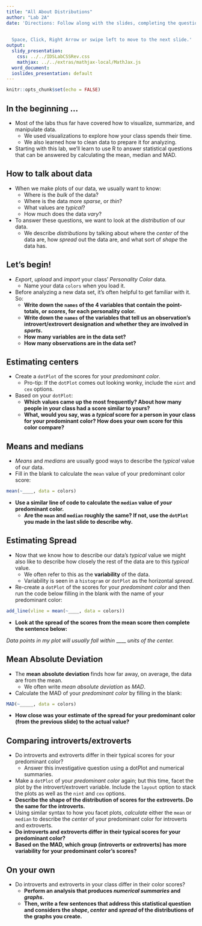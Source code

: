 ```yaml
---
title: "All About Distributions"
author: "Lab 2A"
date: 'Directions: Follow along with the slides, completing the questions in <font color=#25679E><b>blue</b></font> on your computer, and answering the questions in **red** in your journal.  
  
  
  Space, Click, Right Arrow or swipe left to move to the next slide.'
output:
  slidy_presentation:
    css: ../../IDSLabCSSRev.css
    mathjax: ../../extras/mathjax-local/MathJax.js
  word_document:
  ioslides_presentation: default
---
```


```r
knitr::opts_chunk$set(echo = FALSE)
```

## In the beginning ...

- Most of the labs thus far have covered how to visualize, summarize, and manipulate data.
    - We used visualizations to explore how your class spends their time.
    - We also learned how to clean data to prepare it for analyzing.
- Starting with this lab, we'll learn to use R to answer statistical questions that can be answered by calculating the mean, median and MAD.


## How to talk about data

- When we make plots of our data, we usually want to know:
  - Where is the _bulk_ of the data?
  - Where is the data more _sparse_, or _thin_?
  - What values are _typical_?
  - How much does the data _vary_?
- To answer these questions, we want to look at the _distribution_ of our data.
    - We describe _distributions_ by talking about where the _center_ of the data are, how _spread_ out the data are, and what sort of _shape_ the data has.


## Let's begin!

- _Export_, _upload_ and _import_ your class' _Personality Color_ data.
    - Name your data `colors` when you load it.
- Before analyzing a new data set, it's often helpful to get familiar with it. So:
    - **Write down the `names` of the 4 variables that contain the point-totals, or _scores_, for each personality color.**
    - **Write down the `names` of the variables that tell us an observation's introvert/extrovert designation and whether they are involved in _sports_.**
    - **How many variables are in the data set?**
    - **How many observations are in the data set?**


## Estimating centers

- Create a `dotPlot` of the scores for your _predominant color_.
    - Pro-tip: If the `dotPlot` comes out looking wonky, include the `nint` and `cex` options.
- Based on your `dotPlot`:
    - **Which values came up the most frequently? About how many people in  your class had a score similar to yours?**
    - **What, would you say, was a _typical_ score for a person in your class for your predominant color? How does your own score for this color compare?**


## Means and medians

- _Means_ and _medians_ are usually good ways to describe the _typical_ value of our data.
- Fill in the blank to calculate the `mean` value of your predominant color score: 

```r
mean(~____, data = colors)
```

- **Use a similar line of code to calculate the `median` value of _your_ predominant color.**
    - **Are the `mean` and `median` roughly the same? If not, use the `dotPlot` you made in the last slide to describe why.**

## Estimating Spread

- Now that we know how to describe our data's _typical_ value we might also like to describe how closely the rest of the data are to this _typical_ value. 
    - We often refer to this as the **variability** of the data. 
    - Variability is seen in a `histogram` or `dotPlot` as the horizontal *spread*.
    
- Re-create a `dotPlot` of the scores for your _predominant color_ and then run the code below filling in the blank with the name of your predominant color:

```r
add_line(vline = mean(~____, data = colors))
```

- **Look at the spread of the scores from the mean score then complete the sentence below:**

_Data points in my plot will usually fall within_ ____ _units of the center._

## Mean Absolute Deviation

- The **mean absolute deviation** finds how far away, on average, the data are from the mean.
    - We often write _mean absolute deviation_ as _MAD_.
- Calculate the MAD of your _predominant color_ by filling in the blank:

```r
MAD(~_____, data = colors)
```

- **How close was your estimate of the spread for your predominant color (from the previous slide) to the actual value?**

## Comparing introverts/extroverts

- Do introverts and extroverts differ in their typical scores for your predominant color?
  - Answer this investigative question using a dotPlot and numerical summaries.
- Make a `dotPlot` of your _predominant color_ again; but this time, facet the plot by the introvert/extrovert variable. Include the `layout` option to stack the plots as well as the `nint` and `cex` options.
- **Describe the shape of the distribution of scores for the extroverts. Do the same for the introverts.**
- Using similar syntax to how you facet plots, _calculate_ either the `mean` or `median` to describe the _center_ of your predominant color for introverts and extroverts.
- **Do introverts and extroverts differ in their typical scores for your predominant color?**
- **Based on the MAD, which group (introverts or extroverts) has more variability for your predominant color's scores?**

## On your own

- Do introverts and extroverts in your class differ in their color scores? 
    - **Perform an analysis that produces _numerical summaries_ and _graphs_.**
    - **Then, write a few sentences that address this statistical question and considers the _shape_, _center_ and _spread_ of the distributions of the graphs you create.**
